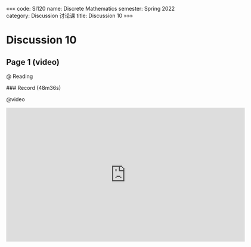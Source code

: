 «««
code: SI120
name: Discrete Mathematics
semester: Spring 2022
category: Discussion 讨论课
title: Discussion 10
»»»

# Discussion 10

## Page 1 (video)

@ Reading

<div class="markdown-body">
### Record (48m36s)
</div>

@video

<iframe src="https://sbfull.com/e/l3yupdap6i68.html" frameborder=0 marginwidth=0 marginheight=0 scrolling=no width=640 height=360 allowfullscreen></iframe>


